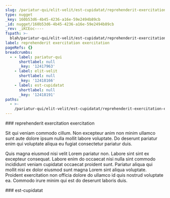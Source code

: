 ```yaml
---
slug: /pariatur-qui/elit-velit/est-cupidatat/reprehenderit-exercitation-exercitation
type: nugget
_key: 160b53d6-4b45-4236-a16e-59e2494b89cb
_id: nugget/160b53d6-4b45-4236-a16e-59e2494b89cb
_rev: _iKCEoc----
fspath: >-
  blah/pariatur-qui/elit-velit/est-cupidatat/reprehenderit-exercitation-exercitation.md
label: reprehenderit exercitation exercitation
pageRefs: {}
breadcrumbs:
  - - label: pariatur-qui
      shortlabel: null
      _key: '12417963'
    - label: elit-velit
      shortlabel: null
      _key: '12418166'
    - label: est-cupidatat
      shortlabel: null
      _key: '12418191'
paths:
  - >-
    /pariatur-qui/elit-velit/est-cupidatat/reprehenderit-exercitation-exercitation
---
```


<NuggetArea>
<Nugget slug="/pariatur-qui/elit-velit/est-cupidatat/reprehenderit-exercitation-exercitation" type="nugget" _key="160b53d6-4b45-4236-a16e-59e2494b89cb" _id="nugget/160b53d6-4b45-4236-a16e-59e2494b89cb" _rev="_iKCEoc----" fspath="blah/pariatur-qui/elit-velit/est-cupidatat/reprehenderit-exercitation-exercitation.md" label="reprehenderit exercitation exercitation" paths="/pariatur-qui/elit-velit/est-cupidatat/reprehenderit-exercitation-exercitation">
<NuggetBody>
### reprehenderit exercitation exercitation

Sit qui veniam commodo cillum. Non excepteur anim non minim ullamco sunt aute dolore ipsum nulla mollit labore voluptate. Do deserunt pariatur enim qui voluptate aliqua eu fugiat consectetur pariatur duis.

Quis magna eiusmod nisi velit Lorem pariatur non. Labore sint sint ex excepteur consequat. Labore enim do occaecat nisi nulla sint commodo incididunt veniam cupidatat occaecat proident sunt. Pariatur aliqua qui mollit nisi ex dolor eiusmod sunt magna Lorem sint aliqua voluptate. Proident exercitation non officia dolore do ullamco id quis nostrud voluptate ea. Commodo irure minim qui est do deserunt laboris duis.

</NuggetBody>
<Breadcrumbs>
<Crumbs>
<Crumb _key="12417963" label="pariatur-qui" /><Crumb _key="12418166" label="elit-velit" /><Crumb _key="12418191" label="est-cupidatat" />
</Crumbs>
</Breadcrumbs>
</Nugget>

<NuggetsInbound>
</NuggetsInbound>
<NuggetsOutbound>
</NuggetsOutbound>
</NuggetArea>
<PassagesInbound>
<Passage direction="inbound" type="passage" _key="12418191" _id="passage/12418191" _rev="_iKCEob6---" label="est-cupidatat" passage="est-cupidatat" fspath="blah/pariatur-qui/elit-velit/est-cupidatat" paths="/pariatur-qui/elit-velit/est-cupidatat" slug="/pariatur-qui/elit-velit/est-cupidatat">
<NuggetBody>
### est-cupidatat

</NuggetBody>
<Breadcrumbs>
<Crumbs>
<Crumb _key="12417963" label="pariatur-qui" /><Crumb _key="12418166" label="elit-velit" />
</Crumbs>
</Breadcrumbs>
</Passage>

</PassagesInbound>
<PassagesOutbound>
</PassagesOutbound>